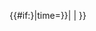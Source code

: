 <!--{{Template error}}判断-->{{#if:{{Template_error|date={{{date|{{{2|}}}}}}|time={{{time|<noinclude>1976-09-09</noinclude>}}}}}|{{Template_error|template_name=Trivia|other_parameter=none|date={{{date|}}}|time={{{time|<noinclude>1976-09-09</noinclude>}}}}}
|<!-- {{Trivia}} 开始 -->{{Ambox
| name  = Trivia
| subst = <includeonly>{{subst:</includeonly><includeonly>substcheck}}</includeonly>
| small = {{{small|}}}
| type  = style
| sect  = {{{1|}}}
| issue = '''應避免有[[Wikipedia:格式手冊/瑣碎章節|陳列雜項、瑣碎資料]]的部分。'''
| fix   = 請[{{fullurl:{{FULLPAGENAME}}|action=edit}} 協助]將有關資料重新編排成連貫性的文章，安置於適當章節或條目內。
| date  = {{{date|}}}
| time  = {{{time|}}}
| cat   = 需要清理的內容瑣碎條目
}}<!-- {{Trivia}} 结束 -->}}<noinclude>
{{Documentation}}
<!-- 請將分類與跨語言連結置於 /doc 子頁面，而不是這裡。 -->
</noinclude>